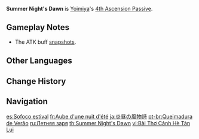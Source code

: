 {{Talent Infobox
|image         = Talent Summer Night's Dawn.png
|character     = Yoimiya
|type          = 4th Ascension Passive
|info          = Using [[Ryuukin Saxifrage]] causes nearby party members (not including Yoimiya) to gain a 10% ATK increase for 15s. Additionally, a further ATK Bonus will be added on based on the number of "[[Tricks of the Trouble-Maker]]" stacks Yoimiya possesses when using [[Ryuukin Saxifrage]]. Each stack increases this ATK Bonus by 1%.
|utility1      = Party ATK Increase
|utility2      = Party
}}
'''Summer Night's Dawn''' is [[Yoimiya]]'s [[4th Ascension Passive]].

==Gameplay Notes==
* The ATK buff [[Snapshotting|snapshots]].

==Other Languages==
{{Other Languages
|en      = Summer Night's Dawn
|zhs     = 炎昼风物诗
|zhs_rm  = Yán Zhòu Fēngwù Shī
|zht     = 炎晝風物詩
|zht_rm  = Yán Zhòu Fēngwù Shī
|zh_tl   = Scenery Poetry of a Hot Day
|ja      = 炎昼の風物詩
|ja_rm   = Enchuu no Fuubutsushi
|ja_tl   = Feature of a Hot Summer Early Afternoon
|ko      = 한낮의 풍물시
|ko_rm   = Hannat-ui Pungmulsi
|ko_tl   = Midday Natural Poetry
|es      = Sofoco estival
|es_tl   = Summer Suffocated
|fr      = Aube d'une nuit d'été
|fr_tl   = Dawn of a Summer Night
|ru      = Летняя заря
|ru_tl   = Summer Dawn
|th      = Summer Night's Dawn
|vi      = Bài Thơ Cảnh Hè Tàn Lụi
|vi_tl   = 
|de      = Sommerhitze
|de_tl   = Summer Heat
|id      = Summer Night's Dawn
|pt      = Queimadura de Verão
|pt_tl   = 
|tr      = Yaz Şafağı Sökerken
|tr_tl   = As Summer Dawns
|it      = Alba d'una notte d'estate
|it_tl   = A Summer Night's Dawn
}}

==Change History==
{{Change History|2.0}}
<!--
==References==
{{Reflist}}-->

==Navigation==
{{Talent Navbox|Yoimiya}}

[[es:Sofoco estival]]
[[fr:Aube d'une nuit d'été]]
[[ja:炎昼の風物詩]]
[[pt-br:Queimadura de Verão]]
[[ru:Летняя заря]]
[[th:Summer Night's Dawn]]
[[vi:Bài Thơ Cảnh Hè Tàn Lụi]]